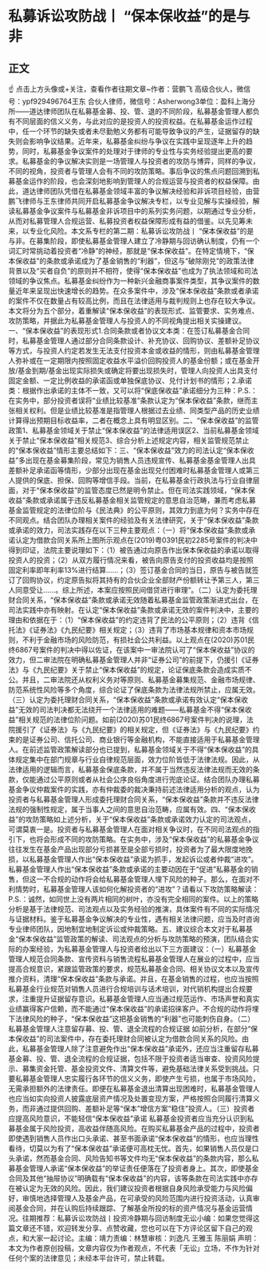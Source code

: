 # 私募诉讼攻防战丨 “保本保收益”的是与非
## 正文
☝ 点击上方头像或+关注，查看作者往期文章~作者：营鹏飞  高级合伙人，微信号：ypf929496764王东 合伙人律师，微信号：Asherwong3单位：盈科上海分所——道达律师团队在私募基金募、投、管、退的不同阶段，私募基金管理人都负有不同层面的信义义务，与此对应的是投资人的投资权益。在私募基金运作过程中，任一个环节的缺失或者未尽勤勉义务都有可能导致争议的产生，证据留存的缺失则会影响争议结果。近年来，私募基金纠纷与争议在实践中呈现逐年上升的趋势，同时，私募基金争议案件的处理对于律师的专业性与实务经验提出更高的要求。私募基金的争议解决实则是一场管理人与投资者的攻防与博弈，同样的争议，不同的视角，投资者与管理人会有不同的攻防策略。事后争议的焦点问题回溯到私募基金运作的阶段，也会深刻地影响到管理人的合规运营与投资者的权益保障。由此，道达律师团队凭借在私募基金领域丰富的争议解决经验和非诉项目经验，由营鹏飞律师与王东律师共同开启私募基金争议解决专栏，以专业见解与实操经验，解读私募基金争议案件与私募基金非诉项目中的系列实务问题，以期通过专业分析，从而对私募管理人合规运营、私募投资者权益保障形成有益的借鉴。以先见筹未来，以专业化风险。本文系专栏的第二期：私募诉讼攻防战丨 “保本保收益”的是与非。在募集阶段，即使私募基金管理人建立了冷静期与回访确认制度，仍有一个词汇时常挑动着投资者“冷静”的神经，那就是“保本保收益”。在特定情境下，“保本保收益”的条款或承诺成为了基金销售的“利器”，但这与“破除刚兑”的政策法律背景以及“买者自负”的原则并不相符，使得“保本保收益”也成为了执法领域和司法领域的争议焦点。私募基金纠纷作为一种新兴金融商事案件类型，其争议案件的数量近年来呈现出快速增长的趋势。在众多案件中，涉及“保本保收益”条款或者承诺的案件不仅在数量占有较高比例，而且在法律适用与裁判规则上也存在较大争议。本文将分为五个部分，着重解读“保本保收益”的表现形式、监管要求、实务难点、攻防策略，并据此为私募基金管理人与投资人的不同视角提出相关实操建议。一、“保本保收益”的表现形式1.合同条款或者协议文本类：在签订私募基金合同时，私募基金管理人通过部分合同条款设计、补充协议、回购协议、差额补足协议等方式，与投资人约定若发生无法支付投资本金或收益的情形，则由私募基金管理人弥补或在一定期限内按照固定收益水平溢价回购投资人的基金份额；或在基金开放/基金到期/基金出现实际损失或确定将要出现损失时，管理人向投资人出具支付固定金额、一定比例收益的承诺函或单独保底协议、兑付计划书的情形；2.承诺类：根据作出承诺的主体不一致，又可以将“保底保收益”承诺细分为三种：P.S.：在实务中，部分投资者误将“业绩比较基准”条款认定为“保本保收益”条款，继而主张相关权利。但是业绩比较基准是指管理人根据过去业绩、同类型产品的历史业绩计算得出预期目标收益率，二者在概念上具有明显区别。二、“保本保收益”的监管政策1、私募基金领域关于禁止“保本保收益”的法律适用误区2、当前私募基金领域关于禁止“保本保收益”相关规范3、综合分析上述规定内容，相关监管规范禁止的“保本保收益”情形主要总结如下：三、“保本保收益”效力的司法认定“保本保收益”多出现在基金募集阶段，常见为销售人员违规宣传、私募基金基金管理人出具差额补足承诺函等情形，少部分出现在基金出现兑付困难时私募基金管理人或第三人提供的保底、担保、回购等增信手段。当前，在私募基金行政执法与行业自律层面，对于“保本保收益”的监管态度已然是明令禁止。但在司法实践领域，“保本保收益”条款或承诺属于违反私募基金相关监管规定的意思自治范畴，兼而考虑私募基金监管规定的法律位阶与《民法典》的公平原则，其效力到底为何？实务中存在不同观点。结合团队办理相关案件的经验及有关法律研究，关于“保本保收益”条款或承诺的效力，司法实践存在以下三种主要观点：（一）将“保本保收益”条款或承诺认定为借款合同关系所上图所示观点在(2019)粤0391民初2285号案件的判决中得到印证，法院主要说理如下：（1）被告通过向原告作出保本保收益的承诺以取得投资人的投资；（2）从双方履行情况来看，被告向原告支付的投资收益均是按照固定利率即年利率13%进行结算……；（3）签订基金合同的当日，原告与被告就签订了回购协议，约定原告拟将其持有的合伙企业全部财产份额转让予第三人，第三人同意受让……。综上所述，本案应按照民间借贷进行审理”。（二）认定为委托理财合同关系，“保本保收益”条款或承诺无效随着私募基金监管政策渐进式出台，在司法实践中亦有映射。在认定“保本保收益”条款或承诺无效的案件判决中，主要的理由和依据在于：（1）“保本保收益”的约定违背了民法的公平原则；（2）违背《信托法》《证券法》《九民纪要》相关规定；（3）违背了市场基本规律和资本市场规则，不利于金融市场的风险防范，有损社会公共利益。以上观点在(2020)苏01民终6867号案件的判决中得以佐证，在该案中一审法院认可了“保本保收益”协议的效力，但二审法院在明确私募基金管理人并非“证券公司”的前提下，仍援引《证券法》与《九民纪要》关于禁止“保本保收益”的规定，论证保底条款会造成实质不公。并且，二审法院还从权利义务对等原则、私募基金募集规范、金融市场规律、防范系统性风险等多个角度，综合论证了保底条款为法律法规所禁止，应属无效。（三）认定为委托理财合同关系，“保本保收益”条款或承诺有效认定“保本保收益”无效的司法判决都无法绕开一个法律适用的难题——私募基金不得“保本保收益”相关规范的法律位阶问题。如前(2020)苏01民终6867号案件判决的说理，法院援引了《证券法》与《九民纪要》的相关规定，但《证券法》与《九民纪要》约束的是证券公司、信托公司、商业银行等金融机构，不能直接适用于私募基金管理人。在前述监管政策解读部分也已提到，私募基金领域关于不得“保本保收益”的具体规定集中在部门规章与行业自律规范层面，效力位阶皆低于法律法规。因此，从法律适用的逻辑而言，私募基金保底条款，并不属于当然违反法律法规而无效的条款，仅能通过公平原则或者从社会公序良俗角度进行兜底论证。结合团队办理私募基金争议仲裁案件的实践，亦有仲裁委的裁决秉持前述法律适用分析的观点，认为投资者与私募基金管理人形成委托理财合同关系，“保本保收益”条款并不违反法律法规的强制性规定，属于当事人之间的意思自治范畴，应属有效。四、“保本保收益”的攻防策略如上述分析，关于“保本保收益”条款或承诺效力认定的司法观点，可谓莫衷一是。投资者与私募基金管理人在面对相关争议时，在不同司法观点的指引下，也将会形成不同的攻防策略。在实务中，涉及“保本保收益”的私募基金争议往往发生在基金产品出现部分亏损甚至是全部亏损时，投资者为了最大限度地挽损，以私募基金管理人作出“保本保收益”承诺为抓手，发起诉讼或者仲裁“进攻”。私募基金管理人作出“保本保收益”条款或承诺的主要动因在于“促进”私募基金的销售，但这一不合规的动作将会给私募基金管理人埋下风险的种子。那么，在面对不利情势时，私募基金管理人该如何化解投资者的“进攻”？请看以下攻防策略解读：P.S.：诚然，如同世上没有两片相同的树叶，亦没有完全相同的案件。以上的策略分析是基于法律规范、司法观点以及实务经验的推演，具体案件有不同的实际情况与证据材料。鉴于私募基金争议解决的专业性，遇有相关法律问题，应当及时咨询专业律师团队，因地制宜地制定诉讼或仲裁策略。五、建议综合本文对于私募基金“保本保收益”监管政策的解读、司法观点的分析与攻防策略的预演，团队结合实际的办案经验，为私募基金管理人与投资者给出以下三方面建议：（一）私募基金管理人规范合同条款、宣传资料与销售流程私募基金管理人在展业的过程中，应当提高合规意识，紧跟监管政策的要求，规范私募基金合同、相关协议文本以及宣传推介资料，清理“保本保收益”条款与承诺。并且，在基金销售的过程，也应当按照私募基金行业规范对销售人员进行合规培训与话术培训，对代销机构提出合规要求，注重提升证据留存意识。私募基金管理人应当通过规范运作、市场声誉和真实业绩赢得客户信赖，而不能通过“保本保收益”的承诺招徕客户。不合规的动作将埋下法律风险的种子，“保本保收益”这把基金销售的“利器”也可能刺伤自身。（二）私募基金管理人注意留存募、投、管、退全流程的合规证据 如前分析，在部分“保本保收益”的司法案件中，存在委托理财合同被认定为借款合同关系的风险。由此，私募基金管理人除了注意避免作出“保本保收益”承诺外，还应当注重留存私募基金募、投、管、退全流程的合规证据，包括不限于投资者适当审查、投资风险提示、募集资金托管、基金投资文件、清算文件等，避免基础法律关系受到挑战。只要私募基金管理人忠实履行各环节的信义义务，即使产生亏损，也属于市场风险，无需承担额外的法律责任。即便在私募基金退出清算出现困难时，私募基金管理人也应当如实向投资人披露底层资产情况及处置变现方案，严格按照合同履行清算义务，而非通过提供回购、差额补足等“保本”增信方案“稳住”投资人。（三）投资者应提高风险意识，不能轻信“保本保收益”承诺 私募基金投资者应当充分认识到私募基金属于风险投资，高收益伴随高风险。在购买私募基金产品的过程中，投资者即使遇到销售人员作出口头承诺、甚至书面承诺“保本保收益”的情形，也应当理性看待，切莫以为有了“保本保收益”承诺便可高枕无忧。首先，如果销售人员仅是口头承诺，然而基金合同、风险告知书等文件均无“保本保收益”的条款内容，那么私募基金管理人承诺“保本保收益”的举证责任便落在了投资者身上。其次，即使基金合同及其他“抽屉协议”明确载有“保本保收益”的内容，该等条款在司法实践中亦存在被认定为无效的风险。因此，我们建议投资者根据自身风险承受能力与风险偏好，审慎地选择管理人及基金产品，在可承受的风险范围内进行投资活动，认真审阅基金合同，并在认购后持续跟踪、了解基金所投的标的资产情况与基金运营情况。往期推荐：私募诉讼攻防战丨投资冷静期与回访制度无讼小编：如果您觉得这篇文章还不错，欢迎转发分享、点赞收藏，您也可以在下方评论区留下自己的观点，和大家一起讨论。主编：靖力责编：林慧审核：刘逸凡 王雅玉 陈丽娟 声明：本文为作者原创投稿，文章内容仅为作者观点，不代表「无讼」立场，不作为针对任何个案的法律意见；未经本平台许可，禁止转载。